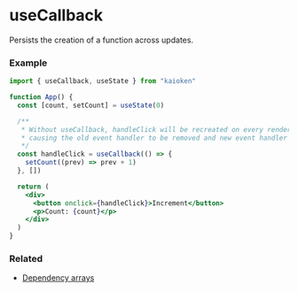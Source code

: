 
# useCallback

Persists the creation of a function across updates.

### Example

```jsx
import { useCallback, useState } from "kaioken"

function App() {
  const [count, setCount] = useState(0)

  /**
   * Without useCallback, handleClick will be recreated on every render,
   * causing the old event handler to be removed and new event handler to be added.
   */
  const handleClick = useCallback(() => {
    setCount((prev) => prev + 1)
  }, [])

  return (
    <div>
      <button onclick={handleClick}>Increment</button>
      <p>Count: {count}</p>
    </div>
  )
}
```

### Related
<ul>
  <li><a href="/docs/hooks/dependency-arrays">Dependency arrays</a></li>
</ul>